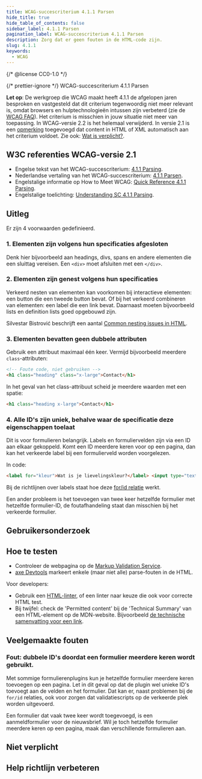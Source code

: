 ```yaml
---
title: WCAG-succescriterium 4.1.1 Parsen
hide_title: true
hide_table_of_contents: false
sidebar_label: 4.1.1 Parsen
pagination_label: WCAG-succescriterium 4.1.1 Parsen
description: Zorg dat er geen fouten in de HTML-code zijn.
slug: 4.1.1
keywords:
  - WCAG
---
```


{/* @license CC0-1.0 */}


{/* prettier-ignore */}
<WcagHeadingGroup level={1} conformanceLevel="Vervallen">WCAG-succescriterium 4.1.1 Parsen</WcagHeadingGroup>

**Let op**: De werkgroep die WCAG maakt heeft 4.1.1 de afgelopen jaren besproken en vastgesteld dat dit criterium tegenwoordig niet meer relevant is, omdat browsers en hulptechnologieën intussen zijn verbeterd (zie de [WCAG FAQ](https://www.w3.org/WAI/standards-guidelines/wcag/faq/#parsing411)). Het criterium is misschien in jouw situatie niet meer van toepassing. In WCAG-versie 2.2 is het helemaal verwijderd. In versie 2.1 is een [opmerking](https://www.w3.org/TR/WCAG21/#h-note-26) toegevoegd dat content in HTML of XML automatisch aan het criterium voldoet. Zie ook: [Wat is verplicht?](https://www.digitoegankelijk.nl/wetgeving/wat-is-verplicht#welkeeisen).

## W3C referenties WCAG-versie 2.1

- Engelse tekst van het WCAG-succescriterium: [<span lang="en">4.1.1 Parsing</span>](https://www.w3.org/TR/WCAG21/#parsing).
- Nederlandse vertaling van het WCAG-succescriterium: [4.1.1 Parsen](https://www.w3.org/Translations/WCAG21-nl/#parsen).
- Engelstalige informatie op <span lang="en">How to Meet WCAG</span>: [<span lang="en">Quick Reference 4.1.1 Parsing</span>](https://www.w3.org/WAI/WCAG22/quickref/?versions=2.1#parsing).
- Engelstalige toelichting: [<span lang="en">Understanding SC 4.1.1 Parsing</span>](https://www.w3.org/WAI/WCAG22/Understanding/parsing.html).

## Uitleg

<Summary />

Er zijn 4 voorwaarden gedefinieerd.

### 1. Elementen zijn volgens hun specificaties afgesloten

Denk hier bijvoorbeeld aan headings, divs, spans en andere elementen die een sluittag vereisen.
Een `<div>` moet afsluiten met een `</div>`.

### 2. Elementen zijn genest volgens hun specificaties

Verkeerd nesten van elementen kan voorkomen bij interactieve elementen: een button die een tweede button bevat.
Of bij het verkeerd combineren van elementen: een label die een link bevat.
Daarnaast moeten bijvoorbeeld lists en definition lists goed opgebouwd zijn.

Silvestar Bistrović beschrijft een aantal [<span lang="en">Common nesting issues in HTML</span>](https://www.htmhell.dev/adventcalendar/2022/20/).

### 3. Elementen bevatten geen dubbele attributen

Gebruik een attribuut maximaal één keer.
Vermijd bijvoorbeeld meerdere `class`-attributen:

```html
<!-- Foute code, niet gebruiken -->
<h1 class="heading" class="x-large">Contact</h1>
```

In het geval van het class-attribuut scheid je meerdere waarden met een spatie:

```html
<h1 class="heading x-large">Contact</h1>
```

### 4. Alle ID's zijn uniek, behalve waar de specificatie deze eigenschappen toelaat

Dit is voor formulieren belangrijk. Labels en formuliervelden zijn via een ID aan elkaar gekoppeld. Komt een ID meerdere keren voor op een pagina, dan kan het verkeerde label bij een formulierveld worden voorgelezen.

In code:

```html
<label for="kleur">Wat is je lievelingskleur?</label> <input type="text" id="kleur" name="lievelingskleur" />
```

Bij de richtlijnen over labels staat hoe deze [for/id relatie](/richtlijnen/formulieren/labels/de-forid-relatie) werkt.

Een ander probleem is het toevoegen van twee keer hetzelfde formulier met hetzelfde formulier-ID, de foutafhandeling staat dan misschien bij het verkeerde formulier.

## Gebruikersonderzoek

<CTAGebruikersonderzoek />

## Hoe te testen

- Controleer de webpagina op de [Markup Validation Service](https://validator.w3.org/).
- [axe Devtools](https://www.deque.com/axe/browser-extensions/) markeert enkele (maar niet alle) parse-fouten in de HTML.

Voor developers:

- Gebruik een [HTML-linter](https://github.com/caramelomartins/awesome-linters?tab=readme-ov-file#html), of een linter naar keuze die ook voor correcte HTML test.
- Bij twijfel: check de '<span lang="en">Permitted content</span>' bij de '<span lang="en">Technical Summary</span>' van een HTML-element op de MDN-website. Bijvoorbeeld [de technische samenvatting voor een link](https://developer.mozilla.org/en-US/docs/Web/HTML/Element/a#technical_summary).

## Veelgemaakte fouten

### Fout: dubbele ID's doordat een formulier meerdere keren wordt gebruikt.

Met sommige formulierenplugins kun je hetzelfde formulier meerdere keren toevoegen op een pagina. Let in dit geval op dat de plugin wel unieke ID's toevoegt aan de velden en het formulier. Dat kan er, naast problemen bij de `for/id` relaties, ook voor zorgen dat validatiescripts op de verkeerde plek worden uitgevoerd.

Een formulier dat vaak twee keer wordt toegevoegd, is een aanmeldformulier voor de nieuwsbrief. Wil je toch hetzelfde formulier meerdere keren op een pagina, maak dan verschillende formulieren aan.

## Niet verplicht

<SpotlightSection>
  <Markdown omitH1 headinglevel={3}>
    <Disclaimer />
  </Markdown>
</SpotlightSection>

## Help richtlijn verbeteren

<Markdown omitH1 headinglevel={3}>
  <WCAGFooterInfo />
</Markdown>
